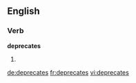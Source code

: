 
==English==

===Verb===
'''deprecates'''

# {{third-person singular of|deprecate}}

[[de:deprecates]]
[[fr:deprecates]]
[[vi:deprecates]]
